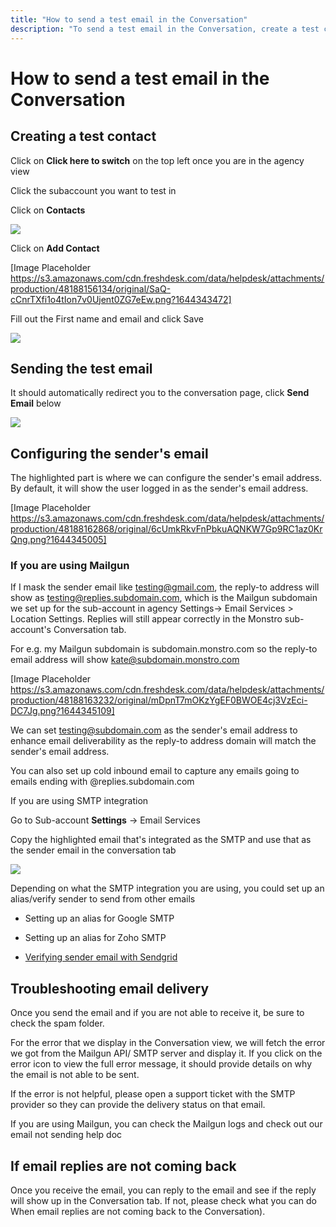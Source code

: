 ```yaml
---
title: "How to send a test email in the Conversation"
description: "To send a test email in the Conversation, create a test contact by switching to the agency view, then select the desired subaccount."
---
```

# How to send a test email in the Conversation 

## Creating a test contact

Click on  **Click here to switch**  on the top left once you are in the agency view

Click the subaccount you want to test in

Click on  **Contacts**

![](https://i.ibb.co/zNV0S4V/2023-1-24-11-50-37.gif)

Click on  **Add Contact**

[Image Placeholder https://s3.amazonaws.com/cdn.freshdesk.com/data/helpdesk/attachments/production/48188156134/original/SaQ-cCnrTXfi1o4tIon7v0Ujent0ZG7eEw.png?1644343472]
  
Fill out the First name and email and click Save

![](https://s3.amazonaws.com/cdn.freshdesk.com/data/helpdesk/attachments/production/48188156256/original/Ndu-D6s5V60eU7X7FZn4qtOr8EvbZMFSKQ.png?1644343506)
 
## Sending the test email

It should automatically redirect you to the conversation page, click **Send Email** below

![](https://s3.amazonaws.com/cdn.freshdesk.com/data/helpdesk/attachments/production/48188156572/original/yzPLNGRd664AKnruJpRp3KPCmDjdziPJRA.png?1644343559)

## Configuring the sender's email

The highlighted part is where we can configure the sender's email address.  By default, it will show the user logged in as the sender's email address.

[Image Placeholder https://s3.amazonaws.com/cdn.freshdesk.com/data/helpdesk/attachments/production/48188162868/original/6cUmkRkvFnPbkuAQNKW7Gp9RC1az0KrQng.png?1644345005]

### If you are using Mailgun

If I mask the sender email like testing@gmail.com, the reply-to address will show as testing@replies.subdomain.com, which is the Mailgun subdomain we set up for the sub-account in agency Settings-> Email Services > Location Settings. Replies will still appear correctly in the Monstro sub-account's Conversation tab.

For e.g. my Mailgun subdomain is subdomain.monstro.com so the reply-to email address will show kate@subdomain.monstro.com

[Image Placeholder https://s3.amazonaws.com/cdn.freshdesk.com/data/helpdesk/attachments/production/48188163232/original/mDpnT7mOKzYgEF0BWOE4cj3VzEci-DC7Jg.png?1644345109]

We can set  [testing@subdomain.com](mailto:testing@subdomain.com)  as the sender's email address to enhance email deliverability as the reply-to address domain will match the sender's email address.

You can also set up cold inbound email to capture any emails going to emails ending with @replies.subdomain.com

If you are using SMTP integration

Go to Sub-account **Settings**  -> Email Services

Copy the highlighted email that's integrated as the SMTP and use that as the sender email in the conversation tab

![](https://s3.amazonaws.com/cdn.freshdesk.com/data/helpdesk/attachments/production/48283730097/original/KE3Wxli8wEXikutAlAAxosnWL15gY7GK8Q.png?1677268384)

Depending on what the SMTP integration you are using, you could set up an alias/verify sender to send from other emails

-  Setting up an alias for Google SMTP

-  Setting up an alias for Zoho SMTP

-  [Verifying sender email with Sendgrid](https://docs.sendgrid.com/ui/sending-email/senders)

## Troubleshooting email delivery

Once you send the email and if you are not able to receive it, be sure to check the spam folder. 

For the error that we display in the Conversation view, we will fetch the error we got from the Mailgun API/ SMTP server and display it. If you click on the error icon to view the full error message, it should provide details on why the email is not able to be sent. 

If the error is not helpful, please open a support ticket with the SMTP provider so they can provide the delivery status on that email.


If you are using Mailgun, you can check the Mailgun logs and check out our email not sending help doc

## If email replies are not coming back

Once you receive the email, you can reply to the email and see if the reply will show up in the Conversation tab. If not, please check what you can do When email replies are not coming back to the Conversation).